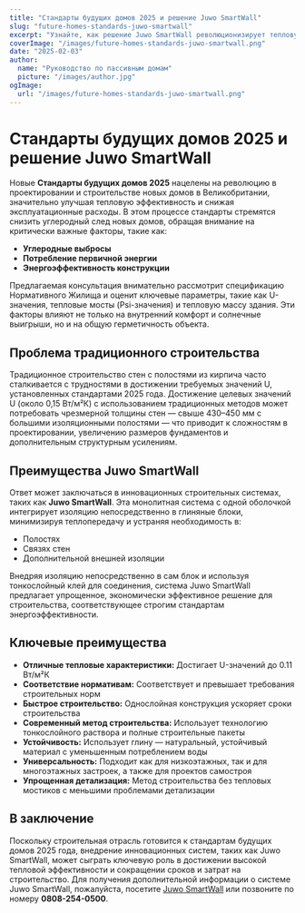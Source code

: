 ```yaml
---
title: "Стандарты будущих домов 2025 и решение Juwo SmartWall"
slug: "future-homes-standards-juwo-smartwall"
excerpt: "Узнайте, как решение Juwo SmartWall революционизирует тепловую эффективность и строительные стандарты для будущих домов."
coverImage: "/images/future-homes-standards-juwo-smartwall.png"
date: "2025-02-03"
author:
  name: "Руководство по пассивным домам"
  picture: "/images/author.jpg"
ogImage:
  url: "/images/future-homes-standards-juwo-smartwall.png"
---
```


# Стандарты будущих домов 2025 и решение Juwo SmartWall

Новые **Стандарты будущих домов 2025** нацелены на революцию в проектировании и строительстве новых домов в Великобритании, значительно улучшая тепловую эффективность и снижая эксплуатационные расходы. В этом процессе стандарты стремятся снизить углеродный след новых домов, обращая внимание на критически важные факторы, такие как:

- **Углеродные выбросы**
- **Потребление первичной энергии**
- **Энергоэффективность конструкции**

Предлагаемая консультация внимательно рассмотрит спецификацию Нормативного Жилища и оценит ключевые параметры, такие как U-значения, тепловые мосты (Psi-значения) и тепловую массу здания. Эти факторы влияют не только на внутренний комфорт и солнечные выигрыши, но и на общую герметичность объекта.

## Проблема традиционного строительства

Традиционное строительство стен с полостями из кирпича часто сталкивается с трудностями в достижении требуемых значений U, установленных стандартами 2025 года. Достижение целевых значений U (около 0,15 Вт/м²К) с использованием традиционных методов может потребовать чрезмерной толщины стен — свыше 430–450 мм с большими изоляционными полостями — что приводит к сложностям в проектировании, увеличению размеров фундаментов и дополнительным структурным усилениям.

## Преимущества Juwo SmartWall

Ответ может заключаться в инновационных строительных системах, таких как **Juwo SmartWall**. Эта монолитная система с одной оболочкой интегрирует изоляцию непосредственно в глиняные блоки, минимизируя теплопередачу и устраняя необходимость в:

- Полостях
- Связях стен
- Дополнительной внешней изоляции

Внедряя изоляцию непосредственно в сам блок и используя тонкослойный клей для соединения, система Juwo SmartWall предлагает упрощенное, экономически эффективное решение для строительства, соответствующее строгим стандартам энергоэффективности.

## Ключевые преимущества

- **Отличные тепловые характеристики:** Достигает U-значений до 0.11 Вт/м²К
- **Соответствие нормативам:** Соответствует и превышает требования строительных норм
- **Быстрое строительство:** Однослойная конструкция ускоряет сроки строительства
- **Современный метод строительства:** Использует технологию тонкослойного раствора и полные строительные пакеты
- **Устойчивость:** Использует глину — натуральный, устойчивый материал с уменьшенным потреблением воды
- **Универсальность:** Подходит как для низкоэтажных, так и для многоэтажных застроек, а также для проектов самостроя
- **Упрощенная детализация:** Метод строительства без тепловых мостиков с меньшими проблемами детализации

## В заключение

Поскольку строительная отрасль готовится к стандартам будущих домов 2025 года, внедрение инновационных систем, таких как Juwo SmartWall, может сыграть ключевую роль в достижении высокой тепловой эффективности и сокращении сроков и затрат на строительство. Для получения дополнительной информации о системе Juwo SmartWall, пожалуйста, посетите [Juwo SmartWall](http://www.Juwo-SmartWall.co.uk) или позвоните по номеру **0808-254-0500**.